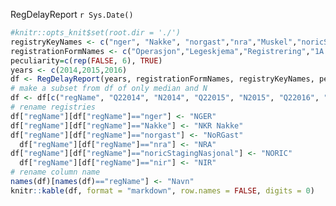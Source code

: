 RegDelayReport `r Sys.Date()`
```r
#knitr::opts_knit$set(root.dir = './')
registryKeyNames <- c("nger", "Nakke", "norgast","nra","Muskel","noricStagingNasjonal","nir")
registrationFormNames <- c("Operasjon","Legeskjema","Registrering","1A Anamnese","Basisregistrering","Start","nada")
peculiarity=c(rep(FALSE, 6), TRUE)
years <- c(2014,2015,2016)
df <- RegDelayReport(years, registrationFormNames, registryKeyNames, peculiarity)
# make a subset from df of only median and N
df <- df[c("regName", "Q22014", "N2014", "Q22015", "N2015", "Q22016", "N2016")]
# rename registries
df["regName"][df["regName"]=="nger"] <- "NGER"
df["regName"][df["regName"]=="Nakke"] <- "NKR Nakke"
df["regName"][df["regName"]=="norgast"] <- "NoRGast"
  df["regName"][df["regName"]=="nra"] <- "NRA"
df["regName"][df["regName"]=="noricStagingNasjonal"] <- "NORIC"
  df["regName"][df["regName"]=="nir"] <- "NIR"
# rename column name
names(df)[names(df)=="regName"] <- "Navn"
knitr::kable(df, format = "markdown", row.names = FALSE, digits = 0)
```